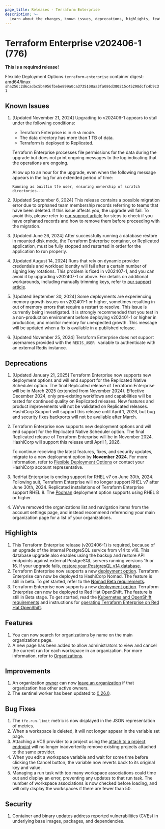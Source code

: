```yaml
---
page_title: Releases - Terraform Enterprise
description: >-
  Learn about the changes, known issues, deprecations, highlights, features, improvements, bug fixes, and security fixes for the v202406-1 (776) release.
---
```


# Terraform Enterprise v202406-1 (776)

**This is a required release!**

Flexible Deployment Options `terraform-enterprise` container digest: amd64/linux `sha256:2d6cadbc5b4956fbebe899a0ca3735108aa3fa086d380215c45298dcfc4b9c31`

## Known Issues
1. [Updated November 21, 2024] Upgrading to v202406-1 appears to stall under the following conditions:

   - Terraform Enterprise is in `disk` mode. 
   - The data directory has more than 1 TB of data. 
   - Terraform is deployed to Replicated.
  
   Terraform Enterprise processes file permissions for the data during the upgrade but does not print ongoing messages to the log indicating that the operations are ongoing. 
   
   Allow up to an hour for the upgrade, even when the following message appears in the log for an extended period of time: 
   
   `Running as builtin tfe user, ensuring ownership of scratch directories...`        

1. [Updated September 6, 2024] This release contains a possible migration error due to orphaned team membership records referring to teams that have been deleted. If this issue affects you, the upgrade will fail. To avoid this, please refer to [our support article](https://support.hashicorp.com/hc/en-us/articles/33051539466643-Terraform-Enterprise-version-upgrade-to-v202406-1-776-fails-with-ForeignKeyViolation) for steps to check if you have orphaned records and how to remove them before proceeding with the migration.
1. [Updated June 26, 2024] After successfully running a database restore in mounted disk mode, the Terraform Enterprise container, or Replicated application, must be fully stopped and restarted in order for the application to run properly.
1. [Updated August 14, 2024] Runs that rely on dynamic provider credentials and workload identity will fail after a certain number of signing key rotations. This problem is fixed in v202407-1, and you can avoid it by upgrading v202407-1 or above. For details on additional workarounds, including manually trimming keys, refer to [our support article](https://support.hashicorp.com/hc/en-us/articles/31715716966419-Issue-with-OIDC-Vault-key-rotation-mechanism-to-incorrectly-identify-the-newest-signing-key).
1. [Updated September 30, 2024] Some deployments are experiencing memory growth issues on v202401-1 or higher, sometimes resulting in out of memory errors that require a restart to resolve. This issue is currently being investigated. It is strongly recommended that you test in a non-production environment before deploying v202401-1 or higher in production, and monitor memory for unexpected growth. This message will be updated when a fix is available in a published release.
2. [Updated November 25, 2024] Terraform Enterprise does not support usernames provided with the  `REDIS_USER ` variable to  authenticate with an external Redis instance.

## Deprecations
1. [Updated January 21, 2025] Terraform Enterprise now supports new deployment options and will end support for the Replicated Native Scheduler option.
   The final Replicated release of Terraform Enterprise will be in March 2025 (extended from November 2024). Effective December 2024,
   only pre-existing workflows and capabilities will be tested for continued quality on Replicated releases. New features and product
   improvements will not be validated on Replicated releases. HashiCorp Support will support this release until April 1, 2026, but
   bug and security fixes backports will not be available after March.
1. Terraform Enterprise now supports new deployment options and will end support for the Replicated Native Scheduler option. The final Replicated release of Terraform Enterprise will be in November 2024. HashiCorp will support this release until April 1, 2026.

    To continue receiving the latest features, fixes, and security updates, migrate to a new deployment option by **November 2024**. For more information, refer to [Flexible Deployment Options](/terraform/enterprise/v202406-1/flexible-deployments/) or contact your HashiCorp account representative.
1. RedHat Enterprise is ending support for RHEL v7 on June 30th, 2024. Following suit, Terraform Enterprise will no longer support RHEL v7 after June 30th, 2024. Replicated installations of Terraform Enterprise support RHEL 8. The [Podman](/terraform/enterprise/flexible-deployments/install/podman/requirements) deployment option supports using RHEL 8 or higher.
1. We've removed the organizations list and navigation items from the account settings page, and instead recommend referencing your main organization page for a list of your organizations.

## Highlights
1. This Terraform Enterprise release (v202406-1) is required, because of an upgrade of the internal PostgreSQL service from v14 to v16. This database upgrade also enables using the backup and restore API endpoints against external PostgreSQL servers running versions 15 or 16. If your upgrade fails, [restore your PostgresQL v14 database](https://support.hashicorp.com/hc/en-us/articles/29408234918035-Terraform-Enterprise-Mounted-Disk-PostgreSQL-Database-Upgrade-from-v14-to-v16).
1. Terraform Enterprise now supports a new [deployment option](/terraform/enterprise/v202406-1/flexible-deployments). Terraform Enterprise can now be deployed to HashiCorp Nomad. The feature is still in beta. To get started, refer to the [Nomad Beta requirements](/terraform/enterprise/v202406-1/flexible-deployments/install/nomad/requirements).
1. Terraform Enterprise now supports a new [deployment option](/terraform/enterprise/v202406-1/flexible-deployments). Terraform Enterprise can now be deployed to Red Hat OpenShift. The feature is still in Beta stage. To get started, read the [Kubernetes and OpenShift requirements](/terraform/enterprise/v202406-1/flexible-deployments/install/kubernetes/requirements) and instructions for [operating Terraform Enterprise on Red Hat OpenShift](/terraform/enterprise/v202406-1/flexible-deployments/install/kubernetes/openshift).

## Features
1. You can now search for organizations by name on the main organizations page.
1. A new page has been added to allow administrators to view and cancel the current run for each workspace in an organization. For more information, refer to [Organizations](/terraform/enterprise/v202406-1/users-teams-organizations/organizations#runs).

## Improvements
1. An organization [owner](/terraform/enterprise/v202406-1/users-teams-organizations/permissions#organization-owners) can now [leave an organization](/terraform/enterprise/v202406-1/users-teams-organizations/users#organizations) if that organization has other active owners.
1. The sentinel worker has been updated to [0.26.0](/sentinel/docs/changelog#0-26-0-may-15-2024).

## Bug Fixes
1. The `tfe.run.limit` metric is now displayed in the JSON representation of metrics.
1. When a workspace is deleted, it will not longer appear in the variable set page.
1. Attaching a VCS provider to a project using the [attach to a project endpoint](/terraform/enterprise/v202406-1/api-docs/oauth-clients#attach-to-a-project) will no longer inadvertently remove existing projects attached to the same provider.
1. When you edit a workspace variable and wait for some time before clicking the Cancel button, the variable now reverts back to its original key and value.
1. Managing a run task with too many workspace associations could time out and display an error, preventing any updates to that run task. The number of workspace associations is now checked before loading, and will only display the workspaces if there are fewer than 50.

## Security
1. Container and binary updates address reported vulnerabilities (CVEs) in underlying base images, packages, and dependencies.
